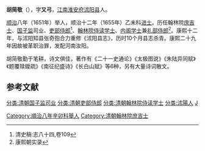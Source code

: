 '''胡简敬'''（{{Bd|1631年||1695年|catIdx=H}}），字'''又弓'''，[[江南|江南]][[淮安府|淮安府]][[沭阳县|沭阳县]]人。

[[顺治|顺治]]八年（1651年）举人，顺治十二年（1655年）乙未科[[进士|进士]]。历任翰林院[[庶吉士|庶吉士]]、[[国子监|国子监]]司业、[[吏部侍郎|吏部侍郎]]<ref>清史稿:志八十四,卷109</ref>、[[翰林院侍读学士|翰林院侍读学士]]、[[内阁学士|内阁学士]]兼[[礼部侍郎|礼部侍郎]]<ref>康熙朝实录</ref>。康熙十二年，与沭阳知县张奇抱合力重修《沭阳县志》，历时10个月县志杀青。康熙二十九年因故被革职治罪，发配河南汝阳。

胡简敬勤于笔耕，诗文俱佳，著作有《二十一史通论》《太极图说》《朱陆异同赋》《题覆赎鑀疏》《南征纪盛诗》《长白山赋》等6种，另有大量诗词散文。

==参考文献==
{{reflist}}

{{顺治十二年乙未科殿试金榜}}
{{DEFAULTSORT:Hu}}
[[Category:順治八年辛卯科舉人|Category:順治八年辛卯科舉人]]
[[Category:清朝翰林院庶吉士|Category:清朝翰林院庶吉士]]
[[分类:清朝国子监司业|分类:清朝国子监司业]]
[[分类:清朝吏部侍郎|分类:清朝吏部侍郎]]
[[分类:清朝翰林院侍读学士|分类:清朝翰林院侍读学士]]
[[分类:沭陽人|分类:沭陽人]]
[[分类:胡姓|J]]